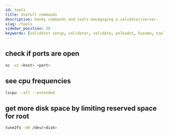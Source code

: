 ```yaml
---
id: tools
title: Usefull commands
description: Handy commands and tools managiging a validator/server.
slug: /tools
sidebar_position: 20
keywords: [validator setup, validator, validate, polkadot, kusama, tools]
---
```


## check if ports are open
```bash
nc -vz <host> <port>
```

## see cpu frequencies
```bash
lscpu --all --extended
```

## get more disk space by limiting reserved space for root
```bash
tune2fs -m0 /dev/<disk>
```
